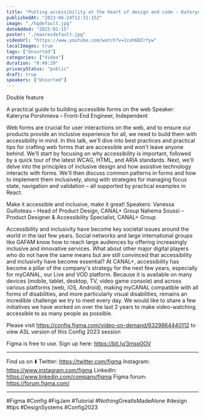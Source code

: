 ```yaml
---
title: "Putting accessibility at the heart of design and code - Kateryna P, Vanessa G, Nahema S(Config 2023)"
publishedAt: "2023-06-24T12:31:15Z"
image: "./hqdefault.jpg"
dateAdded: "2025-01-15"
poster: "./maxresdefault.jpg"
videoUrl: "https://www.youtube.com/watch?v=1coh6DZrfyw"
localImages: true
tags: ["Unsorted"]
categories: ["Video"]
duration: "0:48:29"
privacyStatus: "public"
draft: true
speakers: ["Unsorted"]
---
```

Double feature

A practical guide to building accessible forms on the web
Speaker: Kateryna Porshnieva – Front-End Engineer, Independent

Web forms are crucial for user interactions on the web, and to ensure our products provide an inclusive experience for all, we need to build them with accessibility in mind. In this talk, we'll dive into best practices and practical tips for crafting web forms that are accessible and won't leave anyone behind. We'll start by focusing on why accessibility is important, followed by a quick tour of the latest WCAG, HTML, and ARIA standards. Next, we'll delve into the principles of inclusive design and how assistive technology interacts with forms. We'll then discuss common patterns in forms and how to implement them inclusively, along with strategies for managing focus state, navigation and validation – all supported by practical examples in React.

Make it accessible and inclusive, make it great!
Speakers: 
Vanessa Guilloteau – Head of Product Design, CANAL+ Group
Nahema Soussi – Product Designer & Accessibility Specialist, CANAL+ Group

Accessibility and inclusivity have become key societal issues around the world in the last few years. Social networks and large international groups like GAFAM know how to reach large audiences by offering increasingly inclusive and innovative services. What about other major digital players who do not have the same means but are still convinced that accessibility and inclusivity have become essential? At CANAL+, accessibility has become a pillar of the company's strategy for the next few years, especially for myCANAL, our Live and VOD platform. Because it is available on many devices (mobile, tablet, desktop, TV, video game console) and across various platforms (web, iOS, Android), making myCANAL compatible with all forms of disabilities, and more particularly visual disabilities, remains an incredible challenge we try to meet every day. We would like to share a few initiatives we have worked on over the last 2 years to make video-watching accessible to as many people as possible.

Please visit https://config.figma.com/video-on-demand/6329864440112 to view ASL version of this Config 2023 session

Figma is free to use. Sign up here: https://bit.ly/3msp0OV


____________________________________________________

Find us on ⬇️
Twitter: https://twitter.com/figma
Instagram: https://www.instagram.com/figma
LinkedIn: https://www.linkedin.com/company/figma
Figma forum: https://forum.figma.com/

____________________________________________________


#Figma #Config #FigJam #Tutorial #NothingGreatIsMadeAlone #design #tips #DesignSystems #Config2023
